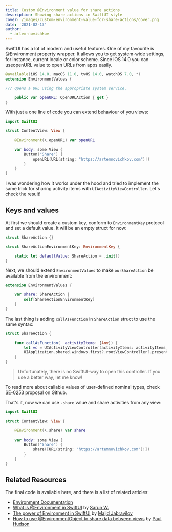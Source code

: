 ```yaml
---
title: Custom @Environment value for share actions
description: Showing share actions in SwiftUI style
cover: /images/custom-environment-value-for-share-actions/cover.png
date: '2021-02-13'
author:
  - artem-novichkov
---
```


SwiftUI has a lot of modern and useful features. One of my favourite is @Environment property wrapper. It allows you to get system-wide settings, for instance, current locale or color scheme. Since iOS 14.0 you can useopenURL value to open URLs from apps easily.

```swift
@available(iOS 14.0, macOS 11.0, tvOS 14.0, watchOS 7.0, *)
extension EnvironmentValues {

/// Opens a URL using the appropriate system service.

    public var openURL: OpenURLAction { get }
}
```

With just a one line of code you can extend behaviour of you views:

```swift
import SwiftUI

struct ContentView: View {

    @Environment(\.openURL) var openURL
    
    var body: some View {
        Button("Share") {
            openURL(URL(string: "https://artemnovichkov.com")!)
        }
    }
}
```

I was wondering how it works under the hood and tried to implement the same trick for sharing activity items with `UIActivityViewController`. Let's check the result!

## Keys and values

At first we should create a custom key, conform to `EnvironmentKey` protocol and set a default value. It will be an empty struct for now:

```swift
struct ShareAction {}

struct ShareActionEnvironmentKey: EnvironmentKey {

    static let defaultValue: ShareAction = .init()
}
```

Next, we should extend `EnvironmentValues` to make `ourShareAction` be available from the environment:

```swift
extension EnvironmentValues {

    var share: ShareAction {
        self[ShareActionEnvironmentKey]
    }
}
```

The last thing is adding `callAsFunction` in `ShareAction` struct to use the same syntax:

```swift
struct ShareAction {

    func callAsFunction(_ activityItems: [Any]) {
        let vc = UIActivityViewController(activityItems: activityItems, applicationActivities: nil)
        UIApplication.shared.windows.first?.rootViewController?.present(vc, animated: true, completion: nil)
    }
}
```

> Unfortunately, there is no SwiftUI-way to open this controller. If you use a better way, let me know!

To read more about callable values of user-defined nominal types, check [SE-0253](https://github.com/apple/swift-evolution/blob/master/proposals/0253-callable.md) proposal on Github.

That's it, now we can use `.share` value and share activities from any view:

```swift
import SwiftUI

struct ContentView: View {

    @Environment(\.share) var share
    
    var body: some View {
        Button("Share") {
            share([URL(string: "https://artemnovichkov.com")!])
        }
    }
}
```

## Related Resources

The final code is available here, and there is a list of related articles:

- [Environment Documentation](https://developer.apple.com/documentation/swiftui/environment)
- [What is @Environment in SwiftUI](https://sarunw.com/posts/what-is-environment-in-swiftui) by [Sarun W.](https://twitter.com/sarunw)
- [The power of Environment in SwiftUI](https://swiftwithmajid.com/2019/08/21/the-power-of-environment-in-swiftui) by [Majid Jabrayilov](https://twitter.com/mecid)
- [How to use @EnvironmentObject to share data between views](https://www.hackingwithswift.com/quick-start/swiftui/how-to-use-environmentobject-to-share-data-between-views) by [Paul Hudson](https://twitter.com/twostraws)